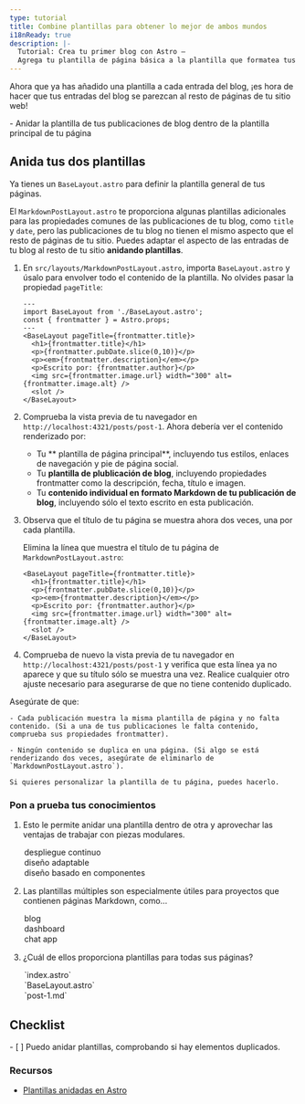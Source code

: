 ```yaml
---
type: tutorial
title: Combine plantillas para obtener lo mejor de ambos mundos
i18nReady: true
description: |-
  Tutorial: Crea tu primer blog con Astro —
  Agrega tu plantilla de página básica a la plantilla que formatea tus publicaciones de blog.
---
```




Ahora que ya has añadido una plantilla a cada entrada del blog, ¡es hora de hacer que tus entradas del blog se parezcan al resto de páginas de tu sitio web!

<PreCheck>
  - Anidar la plantilla de tus publicaciones de blog dentro de la plantilla principal de tu página
</PreCheck>

## Anida tus dos plantillas

Ya tienes un `BaseLayout.astro` para definir la plantilla general de tus páginas. 

El `MarkdownPostLayout.astro` te proporciona algunas plantillas adicionales para las propiedades comunes de las publicaciones de tu blog, como `title` y `date`, pero las publicaciones de tu blog no tienen el mismo aspecto que el resto de páginas de tu sitio. Puedes adaptar el aspecto de las entradas de tu blog al resto de tu sitio **anidando plantillas**.


1. En `src/layouts/MarkdownPostLayout.astro`, importa `BaseLayout.astro` y úsalo para envolver todo el contenido de la plantilla. No olvides pasar la propiedad `pageTitle`:

    ```astro title="src/layouts/MarkdownPostLayout.astro" ins={2,5,12}
    ---
    import BaseLayout from './BaseLayout.astro';
    const { frontmatter } = Astro.props;
    ---
    <BaseLayout pageTitle={frontmatter.title}>
      <h1>{frontmatter.title}</h1>
      <p>{frontmatter.pubDate.slice(0,10)}</p>
      <p><em>{frontmatter.description}</em></p>
      <p>Escrito por: {frontmatter.author}</p>
      <img src={frontmatter.image.url} width="300" alt={frontmatter.image.alt} />
      <slot />
    </BaseLayout>
    ```

2. Comprueba la vista previa de tu navegador en `http://localhost:4321/posts/post-1`. Ahora debería ver el contenido renderizado por:

    - Tu ** plantilla de página principal**, incluyendo tus estilos, enlaces de navegación y pie de página social.
    - Tu **plantilla de plublicación de blog**, incluyendo propiedades frontmatter como la descripción, fecha, título e imagen.
    - Tu **contenido individual en formato Markdown de tu publicación de blog**, incluyendo sólo el texto escrito en esta publicación.

3. Observa que el título de tu página se muestra ahora dos veces, una por cada plantilla.

    Elimina la línea que muestra el título de tu página de `MarkdownPostLayout.astro`:

    ```astro title="src/layouts/MarkdownPostLayout.astro" del={2}
    <BaseLayout pageTitle={frontmatter.title}>
      <h1>{frontmatter.title}</h1>
      <p>{frontmatter.pubDate.slice(0,10)}</p>
      <p><em>{frontmatter.description}</em></p>
      <p>Escrito por: {frontmatter.author}</p>
      <img src={frontmatter.image.url} width="300" alt={frontmatter.image.alt} />
      <slot />
    </BaseLayout>
    ```

5. Comprueba de nuevo la vista previa de tu navegador en `http://localhost:4321/posts/post-1` y verifica que esta línea ya no aparece y que su título sólo se muestra una vez. Realice cualquier otro ajuste necesario para asegurarse de que no tiene contenido duplicado.


  Asegúrate de que:

    - Cada publicación muestra la misma plantilla de página y no falta contenido. (Si a una de tus publicaciones le falta contenido, comprueba sus propiedades frontmatter).

    - Ningún contenido se duplica en una página. (Si algo se está renderizando dos veces, asegúrate de eliminarlo de `MarkdownPostLayout.astro`).

    Si quieres personalizar la plantilla de tu página, puedes hacerlo.




<Box icon="question-mark">

### Pon a prueba tus conocimientos

1. Esto le permite anidar una plantilla dentro de otra y aprovechar las ventajas de trabajar con piezas modulares.

    <MultipleChoice>
      <Option>
        despliegue continuo
      </Option>
      <Option>
        diseño adaptable
      </Option>
      <Option isCorrect>
        diseño basado en componentes
      </Option>
    </MultipleChoice>

2. Las plantillas múltiples son especialmente útiles para proyectos que contienen páginas Markdown, como...

    <MultipleChoice>
      <Option isCorrect>
        blog
      </Option>
      <Option>
        dashboard
      </Option>
      <Option>
        chat app
      </Option>
    </MultipleChoice>

3. ¿Cuál de ellos proporciona plantillas para todas sus páginas?

    <MultipleChoice>
      <Option>
        `index.astro`
      </Option>
      <Option isCorrect>
        `BaseLayout.astro`
      </Option>
      <Option>
        `post-1.md`
      </Option>
    </MultipleChoice>
</Box>

<Box icon="check-list">

## Checklist

<Checklist>
- [ ] Puedo anidar plantillas, comprobando si hay elementos duplicados.
</Checklist>
</Box>

### Recursos

- [Plantillas anidadas en Astro](/es/core-concepts/layouts/#plantillas-anidadas)